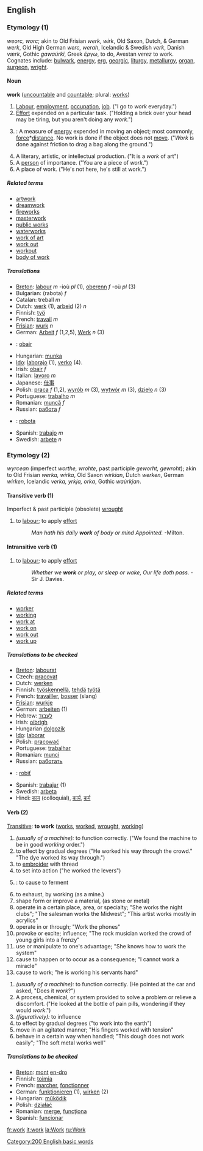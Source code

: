 ==English==

===Etymology (1)===
{{OE.}} ''weorc, worc''; akin to Old Frisian ''werk, wirk'', Old Saxon, Dutch, & German ''werk'', Old High German ''werc, werah'', Icelandic & Swedish ''verk'', Danish ''værk'', Gothic ''gawaúrki'', Greek ''έργω'', to do, Avestan ''verez'' to work.  Cognates include: [[bulwark]], [[energy]], [[erg]], [[georgic]], [[liturgy]], [[metallurgy]], [[organ]], [[surgeon]], [[wright]].

====Noun====
'''work''' ([[uncountable]] and [[countable]]; plural: [[works]])

# [[Labour]], [[employment]], [[occupation]], [[job]]. ("I go to ''work'' everyday.")
# [[Effort]] expended on a particular task. ("Holding a brick over your head may be tiring, but you aren't doing any ''work''.")
# {{cattag|physics}}: A measure of [[energy]] expended in moving an object; most commonly, [[force]]*[[distance]].  No work is done if the object does not [[move]].  ("''Work'' is done against friction to drag a bag along the ground.")
# A literary, artistic, or intellectual production.  ("It is a ''work'' of art")
# A [[person]] of importance.   ("You are a piece of ''work''.")
# A place of work.  ("He's not here, he's still at work.")

=====Related terms=====
*[[artwork]]
*[[dreamwork]]
*[[fireworks]]
*[[masterwork]]
*[[public works]]
*[[waterworks]]
*[[work of art]]
*[[work out]]
*[[workout]]
*[[body of work]]

=====Translations=====
*[[Breton]]: [[labour]] ''m'' -ioù ''pl'' (1), [[oberenn]] ''f'' -où ''pl'' (3)
*Bulgarian: (rabota) ''f''
*Catalan: treball ''m''
*Dutch: [[werk]] (1), [[arbeid]] (2) ''n''
*Finnish: [[työ]]
*French: [[travail]] ''m''
*[[Frisian]]: [[wurk]] ''n''
*German: [[Arbeit]] ''f'' (1,2,5), [[Werk]] ''n'' (3) 
*{{ga}}: [[obair]]
*Hungarian: [[munka]]
*[[Ido]]: [[laborajo]] (1), [[verko]] (4).
*Irish: [[obair]] ''f''
*Italian: [[lavoro]] ''m''
*Japanese: [[仕事]]
*Polish: [[praca]] ''f'' (1,2), [[wyrób]] ''m'' (3), [[wytwór]] ''m'' (3), [[dzieło]] ''n'' (3)
*Portuguese: [[trabalho]] ''m''
*Romanian: [[muncă]] ''f''
*Russian: [[работа]] ''f''
*{{sk}}: [[robota]]
*Spanish: [[trabajo]] ''m''
*Swedish: [[arbete]] ''n''

===Etymology (2)===
{{OE.}} ''wyrcean'' (imperfect ''worthe, wrohte'', past participle ''geworht, gewroht''); akin to Old Frisian ''werka, wirka'', Old Saxon ''wirkian'', Dutch ''werken'', German ''wirken'', Icelandic ''verka, yrkja, orka'', Gothic ''waúrkjan''.

====Transitive verb (1)====
{{en-infl-reg-consonant|work||}}

Imperfect & past participle (obsolete) [[wrought]] 

#to [[labour]]; to apply [[effort]]
#:''Man hath his daily '''work''' of body or mind Appointed.'' -Milton.

====Intransitive verb (1)====
{{en-infl-reg-consonant|work||}}

#to [[labour]]; to apply [[effort]]
#:''Whether we '''work''' or play, or sleep or wake, Our life doth pass.'' -Sir J. Davies.

=====Related terms=====
*[[worker]]
*[[working]]
*[[work at]]
*[[work on]]
*[[work out]]
*[[work up]]

{{rfc}}{{checktrans}} <!--See below also-->
=====Translations to be checked=====
*[[Breton]]: [[labourat]]
*Czech: [[pracovat]]
*Dutch: [[werken]]
*Finnish: [[työskennellä]], [[tehdä]] [[työtä]]
*French: [[travailler]], [[bosser]] (slang)
*[[Frisian]]: [[wurkje]]
*German: [[arbeiten]] (1)
*Hebrew: [[לעבוד]]
*Irish: [[oibrigh]]
*Hungarian [[dolgozik]]
*[[Ido]]: [[laborar]]
*Polish: [[pracować]]
*Portuguese: [[trabalhar]]
*Romanian: [[munci]]
*Russian: [[работать]]
*{{sk}}: [[robiť]]
*Spanish: [[trabajar]] (1)
*Swedish: [[arbeta]]
*Hindi: [[काम]] (colloquial), [[कार्य]], [[कर्म]]

====Verb (2)==== <!--Wordnet has 27 senses of this!-->
{{en-infl-reg-consonant|work||}}

[[Transitive]]:  '''to work''' ([[works]], [[worked]], [[wrought]], [[working]])
#''(usually of a machine):'' to function correctly.  ("We found the machine to be in good ''working'' order.")
# to effect by gradual degrees ("He worked his way through the crowd."  "The dye worked its way through.")
# to [[embroider]] with thread
# to set into action ("he worked the levers")
# {{cattag|zymurgy}}: to cause to ferment
# to exhaust, by working (as a mine.)
# shape form or improve a material, (as stone or metal)
# operate in a certain place, area, or specialty; "She works the night clubs"; "The salesman works the Midwest"; "This artist works mostly in acrylics"
# operate in or through; "Work the phones"
# provoke or excite; influence; "The rock musician worked the crowd of young girls into a frenzy"
# use or manipulate to one's advantage; "She knows how to work the system"
# cause to happen or to occur as a consequence; "I cannot work a miracle"
# cause to work; "he is working his servants hard"

{{en-infl-reg-consonant|work||}}
#''(usually of a machine):'' to function correctly. (He pointed at the car and asked, "Does it ''work''?")
#A process, chemical, or system provided to solve a problem or relieve a discomfort.  ("He looked at the bottle of pain pills, wondering if they would ''work''.") 
#''(figuratively):'' to influence
# to effect by gradual degrees ("to work into the earth")
# move in an agitated manner; "His fingers worked with tension"
# behave in a certain way when handled; "This dough does not work easily"; "The soft metal works well"

{{rfc}}{{checktrans}} <!--see above also - combine all verb senses, and pinpoint translations instead?-->
=====Translations to be checked=====
*[[Breton]]: [[mont]] [[en-dro]]
*Finnish: [[toimia]]
*French: [[marcher]], [[fonctionner]]
*German: [[funktionieren]] (1), [[wirken]] (2)
*Hungarian: [[működik]]
*Polish: [[działać]]
*Romanian: [[merge]], [[funcţiona]]
*Spanish: [[funcionar]]

[[fr:work]]
[[it:work]]
[[la:Work]]
[[ru:Work]]
[[Category:200 English basic words]]